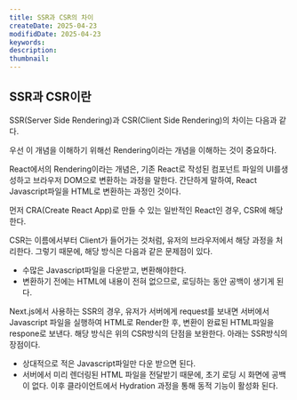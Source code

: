 ```yaml
---
title: SSR과 CSR의 차이
createDate: 2025-04-23
modifidDate: 2025-04-23
keywords:
description:
thumbnail:
---
```


## SSR과 CSR이란

SSR(Server Side Rendering)과 CSR(Client Side Rendering)의 차이는 다음과 같다.

우선 이 개념을 이해하기 위해선 Rendering이라는 개념을 이해하는 것이 중요하다.

React에서의 Rendering이라는 개념은, 기존 React로 작성된 컴포넌트 파일의 UI를생성하고 브라우저 DOM으로 변환하는 과정을 말한다. 간단하게 말하여, React Javascript파일을 HTML로 변환하는 과정인 것이다.

먼저 CRA(Create React App)로 만들 수 있는 일반적인 React인 경우, CSR에 해당한다.

CSR는 이름에서부터 Client가 들어가는 것처럼, 유저의 브라우저에서 해당 과정을 처리한다. 그렇기 때문에, 해당 방식은 다음과 같은 문제점이 있다.

-   수많은 Javascript파일을 다운받고, 변환해야한다.
-   변환하기 전에는 HTML에 내용이 전혀 없으므로, 로딩하는 동안 공백이 생기게 된다.

Next.js에서 사용하는 SSR의 경우, 유저가 서버에게 request를 보내면 서버에서 Javascript 파일을 실행하여 HTML로 Render한 후, 변환이 완료된 HTML파일을 respone로 보낸다. 해당 방식은 위의 CSR방식의 단점을 보완한다. 아래는 SSR방식의 장점이다.

-   상대적으로 적은 Javascript파일만 다운 받으면 된다.
-   서버에서 미리 렌더링된 HTML 파일을 전달받기 때문에, 초기 로딩 시 화면에 공백이 없다. 이후 클라이언트에서 Hydration 과정을 통해 동적 기능이 활성화 된다.
